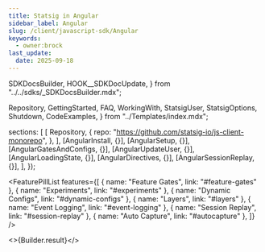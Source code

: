 ```yaml
---
title: Statsig in Angular
sidebar_label: Angular
slug: /client/javascript-sdk/Angular
keywords:
  - owner:brock
last_update:
  date: 2025-09-18
---
```




  SDKDocsBuilder,
  HOOK__SDKDocUpdate,
} from "../../sdks/_SDKDocsBuilder.mdx";


  Repository,
  GettingStarted,
  FAQ,
  WorkingWith,
  StatsigUser,
  StatsigOptions,
  Shutdown,
  CodeExamples,
} from "../Templates/index.mdx";









  sections: [
    [
      Repository,
      {
        repo: "https://github.com/statsig-io/js-client-monorepo",
      },
    ],
    [AngularInstall, {}],
    [AngularSetup, {}],
    [AngularGatesAndConfigs, {}],
    [AngularUpdateUser, {}],
    [AngularLoadingState, {}],
    [AngularDirectives, {}],
    [AngularSessionReplay, {}],
  ],
});


<FeaturePillList
  features={[
    { name: "Feature Gates", link: "#feature-gates" },
    { name: "Experiments", link: "#experiments" },
    { name: "Dynamic Configs", link: "#dynamic-configs" },
    { name: "Layers", link: "#layers" },
    { name: "Event Logging", link: "#event-logging" },
    { name: "Session Replay", link: "#session-replay" },
    { name: "Auto Capture", link: "#autocapture" },
  ]}
/>

<SampleTipText />

<>{Builder.result}</>
